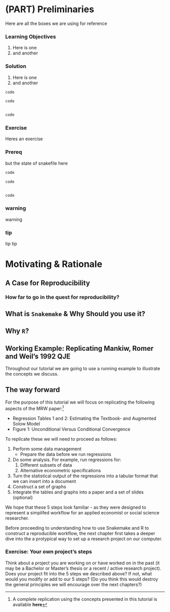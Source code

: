 # (PART) Preliminaries {-}

Here are all the boxes we are using for reference

### Learning Objectives {- .objectives}

1. Here is one
2. and another


### Solution {- .solution}

1. Here is one
2. and another

```r
code 

code 


code 

```


### Exercise {- .exercise}

Heres an exercise


### Prereq {- .prereq}

but the state of snakefile here

```r
code 

code 


code 

```

### warning {- .warning}

warning


### tip {- .tip}

tip tip

# Motivating & Rationale {#intro}

## A Case for Reproducibility

### How far to go in the quest for reproducibility?

## What is `Snakemake` & Why Should you use it?

## Why `R`?

## Working Example: Replicating Mankiw, Romer and Weil's 1992 QJE

Throughout our tutorial we are going to use a running example to illustrate the concepts we discuss.

## The way forward

For the purpose of this tutorial we will focus on replicating the following aspects of the MRW paper:^[A complete replication using the concepts presented in this tutorial is available **here**]

* Regression Tables 1 and 2: Estimating the Textbook- and Augmented Solow Model
* Figure 1: Unconditional Versus Conditional Convergence

To replicate these we will need to proceed as follows:

1. Perform some data management
    * Prepare the data before we run regressions
2. Do some analysis. For example, run regressions for:
    1. Different subsets of data
    2. Alternative econometric specifications
3. Turn the statistical output of the regressions into a tabular format that we can insert into a document
4. Construct a set of graphs
5. Integrate the tables and graphs into a paper and a set of slides (optional)

We hope that these 5 steps look familiar - as they were designed to represent a simplifed workflow for an applied economist or social science researcher.

Before proceeding to understanding how to use Snakemake and R to construct a reproducible workflow, the next chapter first takes a deeper dive into the a protypical way to set up a research project on our computer.

### Exercise: Your own project's steps {- .exercise}

Think about a project you are working on or have worked on in the past (it may be a Bachelor or Master's thesis or a recent / active research project).
Does your project fit into the 5 steps we described above?
If not, what would you modify or add to our 5 steps?
(Do you think this would destroy the general principles we will encourage over the next chapters?)
